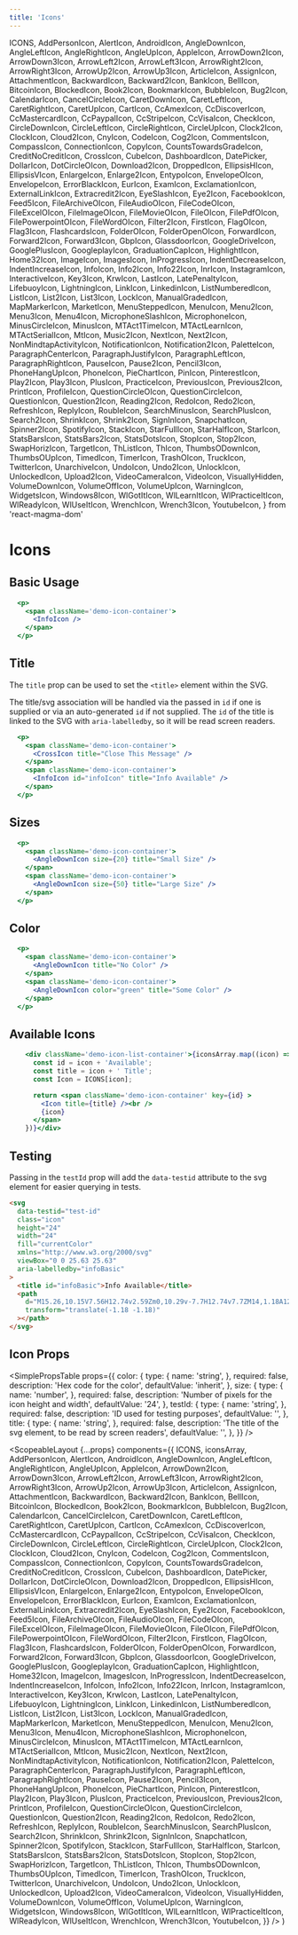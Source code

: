 ```yaml
---
title: 'Icons'
---
```


  ICONS,
  AddPersonIcon,
  AlertIcon,
  AndroidIcon,
  AngleDownIcon,
  AngleLeftIcon,
  AngleRightIcon,
  AngleUpIcon,
  AppleIcon,
  ArrowDown2Icon,
  ArrowDown3Icon,
  ArrowLeft2Icon,
  ArrowLeft3Icon,
  ArrowRight2Icon,
  ArrowRight3Icon,
  ArrowUp2Icon,
  ArrowUp3Icon,
  ArticleIcon,
  AssignIcon,
  AttachmentIcon,
  BackwardIcon,
  Backward2Icon,
  BankIcon,
  BellIcon,
  BitcoinIcon,
  BlockedIcon,
  Book2Icon,
  BookmarkIcon,
  BubbleIcon,
  Bug2Icon,
  CalendarIcon,
  CancelCircleIcon,
  CaretDownIcon,
  CaretLeftIcon,
  CaretRightIcon,
  CaretUpIcon,
  CartIcon,
  CcAmexIcon,
  CcDiscoverIcon,
  CcMastercardIcon,
  CcPaypalIcon,
  CcStripeIcon,
  CcVisaIcon,
  CheckIcon,
  CircleDownIcon,
  CircleLeftIcon,
  CircleRightIcon,
  CircleUpIcon,
  Clock2Icon,
  ClockIcon,
  Cloud2Icon,
  CnyIcon,
  CodeIcon,
  Cog2Icon,
  CommentsIcon,
  CompassIcon,
  ConnectionIcon,
  CopyIcon,
  CountsTowardsGradeIcon,
  CreditNoCreditIcon,
  CrossIcon,
  CubeIcon,
  DashboardIcon,
  DatePicker,
  DollarIcon,
  DotCircleOIcon,
  Download2Icon,
  DroppedIcon,
  EllipsisHIcon,
  EllipsisVIcon,
  EnlargeIcon,
  Enlarge2Icon,
  EntypoIcon,
  EnvelopeOIcon,
  EnvelopeIcon,
  ErrorBlackIcon,
  EurIcon,
  ExamIcon,
  ExclamationIcon,
  ExternalLinkIcon,
  Extracredit2Icon,
  EyeSlashIcon,
  Eye2Icon,
  FacebookIcon,
  Feed5Icon,
  FileArchiveOIcon,
  FileAudioOIcon,
  FileCodeOIcon,
  FileExcelOIcon,
  FileImageOIcon,
  FileMovieOIcon,
  FileOIcon,
  FilePdfOIcon,
  FilePowerpointOIcon,
  FileWordOIcon,
  Filter2Icon,
  FirstIcon,
  FlagOIcon,
  Flag3Icon,
  FlashcardsIcon,
  FolderOIcon,
  FolderOpenOIcon,
  ForwardIcon,
  Forward2Icon,
  Forward3Icon,
  GbpIcon,
  GlassdoorIcon,
  GoogleDriveIcon,
  GooglePlusIcon,
  GoogleplayIcon,
  GraduationCapIcon,
  HighlightIcon,
  Home32Icon,
  ImageIcon,
  ImagesIcon,
  InProgressIcon,
  IndentDecreaseIcon,
  IndentIncreaseIcon,
  InfoIcon,
  Info2Icon,
  Info22Icon,
  InrIcon,
  InstagramIcon,
  InteractiveIcon,
  Key3Icon,
  KrwIcon,
  LastIcon,
  LatePenaltyIcon,
  LifebuoyIcon,
  LightningIcon,
  LinkIcon,
  LinkedinIcon,
  ListNumberedIcon,
  ListIcon,
  List2Icon,
  List3Icon,
  LockIcon,
  ManualGradedIcon,
  MapMarkerIcon,
  MarketIcon,
  MenuSteppedIcon,
  MenuIcon,
  Menu2Icon,
  Menu3Icon,
  Menu4Icon,
  MicrophoneSlashIcon,
  MicrophoneIcon,
  MinusCircleIcon,
  MinusIcon,
  MTAct1TimeIcon,
  MTActLearnIcon,
  MTActSerialIcon,
  MtIcon,
  Music2Icon,
  NextIcon,
  Next2Icon,
  NonMindtapActivityIcon,
  NotificationIcon,
  Notification2Icon,
  PaletteIcon,
  ParagraphCenterIcon,
  ParagraphJustifyIcon,
  ParagraphLeftIcon,
  ParagraphRightIcon,
  PauseIcon,
  Pause2Icon,
  Pencil3Icon,
  PhoneHangUpIcon,
  PhoneIcon,
  PieChartIcon,
  PinIcon,
  PinterestIcon,
  Play2Icon,
  Play3Icon,
  PlusIcon,
  PracticeIcon,
  PreviousIcon,
  Previous2Icon,
  PrintIcon,
  ProfileIcon,
  QuestionCircleOIcon,
  QuestionCircleIcon,
  QuestionIcon,
  Question2Icon,
  Reading2Icon,
  RedoIcon,
  Redo2Icon,
  RefreshIcon,
  ReplyIcon,
  RoubleIcon,
  SearchMinusIcon,
  SearchPlusIcon,
  Search2Icon,
  ShrinkIcon,
  Shrink2Icon,
  SignInIcon,
  SnapchatIcon,
  Spinner2Icon,
  SpotifyIcon,
  StackIcon,
  StarFullIcon,
  StarHalfIcon,
  StarIcon,
  StatsBarsIcon,
  StatsBars2Icon,
  StatsDotsIcon,
  StopIcon,
  Stop2Icon,
  SwapHorizIcon,
  TargetIcon,
  ThListIcon,
  ThIcon,
  ThumbsODownIcon,
  ThumbsOUpIcon,
  TimedIcon,
  TimerIcon,
  TrashOIcon,
  TruckIcon,
  TwitterIcon,
  UnarchiveIcon,
  UndoIcon,
  Undo2Icon,
  UnlockIcon,
  UnlockedIcon,
  Upload2Icon,
  VideoCameraIcon,
  VideoIcon,
  VisuallyHidden,
  VolumeDownIcon,
  VolumeOffIcon,
  VolumeUpIcon,
  WarningIcon,
  WidgetsIcon,
  Windows8Icon,
  WlGotItIcon,
  WlLearnItIcon,
  WlPracticeItIcon,
  WlReadyIcon,
  WlUseItIcon,
  WrenchIcon,
  Wrench3Icon,
  YoutubeIcon,
} from 'react-magma-dom'

# Icons

## Basic Usage

```.jsx
  <p>
    <span className='demo-icon-container'>
      <InfoIcon />
    </span>
  </p>
```

## Title

The `title` prop can be used to set the `<title>` element within the SVG.

The title/svg association will be handled via the passed in `id` if one is supplied or via an auto-generated `id` if not supplied. The `id` of the title is linked to the SVG with `aria-labelledby`,
so it will be read screen readers.

```.jsx
  <p>
    <span className='demo-icon-container'>
      <CrossIcon title="Close This Message" />
    </span>
    <span className='demo-icon-container'>
      <InfoIcon id="infoIcon" title="Info Available" />
    </span>
  </p>
```

## Sizes

```.jsx
  <p>
    <span className='demo-icon-container'>
      <AngleDownIcon size={20} title="Small Size" />
    </span>
    <span className='demo-icon-container'>
      <AngleDownIcon size={50} title="Large Size" />
    </span>
  </p>
```

## Color

```.jsx
  <p>
    <span className='demo-icon-container'>
      <AngleDownIcon title="No Color" />
    </span>
    <span className='demo-icon-container'>
      <AngleDownIcon color="green" title="Some Color" />
    </span>
  </p>
```

## Available Icons

```.jsx hideCode
    <div className='demo-icon-list-container'>{iconsArray.map((icon) => {
      const id = icon + 'Available';
      const title = icon + ' Title';
      const Icon = ICONS[icon];

      return <span className='demo-icon-container' key={id} >
        <Icon title={title} /><br />
        {icon}
      </span>
    })}</div>
```

## Testing

Passing in the `testId` prop will add the `data-testid` attribute to the svg element for easier querying in tests.

```html
<svg
  data-testid="test-id"
  class="icon"
  height="24"
  width="24"
  fill="currentColor"
  xmlns="http://www.w3.org/2000/svg"
  viewBox="0 0 25.63 25.63"
  aria-labelledby="infoBasic"
>
  <title id="infoBasic">Info Available</title>
  <path
    d="M15.26,10.15V7.56H12.74v2.59Zm0,10.29v-7.7H12.74v7.7ZM14,1.18A12.82,12.82,0,1,1,1.18,14,12.79,12.79,0,0,1,14,1.18Z"
    transform="translate(-1.18 -1.18)"
  ></path>
</svg>
```

## Icon Props

<SimplePropsTable
  props={{
    color: {
      type: {
        name: 'string',
      },
      required: false,
      description: 'Hex code for the color',
      defaultValue: 'inherit',
    },
    size: {
      type: {
        name: 'number',
      },
      required: false,
      description: 'Number of pixels for the icon height and width',
      defaultValue: '24',
    },
    testId: {
      type: {
        name: 'string',
      },
      required: false,
      description: 'ID used for testing purposes',
      defaultValue: '',
    },
    title: {
      type: {
        name: 'string',
      },
      required: false,
      description: 'The title of the svg element, to be read by screen readers',
      defaultValue: '',
    },
  }}
/>

  <ScopeableLayout
    {...props}
    components={{
      ICONS,
      iconsArray,
      AddPersonIcon,
      AlertIcon,
      AndroidIcon,
      AngleDownIcon,
      AngleLeftIcon,
      AngleRightIcon,
      AngleUpIcon,
      AppleIcon,
      ArrowDown2Icon,
      ArrowDown3Icon,
      ArrowLeft2Icon,
      ArrowLeft3Icon,
      ArrowRight2Icon,
      ArrowRight3Icon,
      ArrowUp2Icon,
      ArrowUp3Icon,
      ArticleIcon,
      AssignIcon,
      AttachmentIcon,
      BackwardIcon,
      Backward2Icon,
      BankIcon,
      BellIcon,
      BitcoinIcon,
      BlockedIcon,
      Book2Icon,
      BookmarkIcon,
      BubbleIcon,
      Bug2Icon,
      CalendarIcon,
      CancelCircleIcon,
      CaretDownIcon,
      CaretLeftIcon,
      CaretRightIcon,
      CaretUpIcon,
      CartIcon,
      CcAmexIcon,
      CcDiscoverIcon,
      CcMastercardIcon,
      CcPaypalIcon,
      CcStripeIcon,
      CcVisaIcon,
      CheckIcon,
      CircleDownIcon,
      CircleLeftIcon,
      CircleRightIcon,
      CircleUpIcon,
      Clock2Icon,
      ClockIcon,
      Cloud2Icon,
      CnyIcon,
      CodeIcon,
      Cog2Icon,
      CommentsIcon,
      CompassIcon,
      ConnectionIcon,
      CopyIcon,
      CountsTowardsGradeIcon,
      CreditNoCreditIcon,
      CrossIcon,
      CubeIcon,
      DashboardIcon,
      DatePicker,
      DollarIcon,
      DotCircleOIcon,
      Download2Icon,
      DroppedIcon,
      EllipsisHIcon,
      EllipsisVIcon,
      EnlargeIcon,
      Enlarge2Icon,
      EntypoIcon,
      EnvelopeOIcon,
      EnvelopeIcon,
      ErrorBlackIcon,
      EurIcon,
      ExamIcon,
      ExclamationIcon,
      ExternalLinkIcon,
      Extracredit2Icon,
      EyeSlashIcon,
      Eye2Icon,
      FacebookIcon,
      Feed5Icon,
      FileArchiveOIcon,
      FileAudioOIcon,
      FileCodeOIcon,
      FileExcelOIcon,
      FileImageOIcon,
      FileMovieOIcon,
      FileOIcon,
      FilePdfOIcon,
      FilePowerpointOIcon,
      FileWordOIcon,
      Filter2Icon,
      FirstIcon,
      FlagOIcon,
      Flag3Icon,
      FlashcardsIcon,
      FolderOIcon,
      FolderOpenOIcon,
      ForwardIcon,
      Forward2Icon,
      Forward3Icon,
      GbpIcon,
      GlassdoorIcon,
      GoogleDriveIcon,
      GooglePlusIcon,
      GoogleplayIcon,
      GraduationCapIcon,
      HighlightIcon,
      Home32Icon,
      ImageIcon,
      ImagesIcon,
      InProgressIcon,
      IndentDecreaseIcon,
      IndentIncreaseIcon,
      InfoIcon,
      Info2Icon,
      Info22Icon,
      InrIcon,
      InstagramIcon,
      InteractiveIcon,
      Key3Icon,
      KrwIcon,
      LastIcon,
      LatePenaltyIcon,
      LifebuoyIcon,
      LightningIcon,
      LinkIcon,
      LinkedinIcon,
      ListNumberedIcon,
      ListIcon,
      List2Icon,
      List3Icon,
      LockIcon,
      ManualGradedIcon,
      MapMarkerIcon,
      MarketIcon,
      MenuSteppedIcon,
      MenuIcon,
      Menu2Icon,
      Menu3Icon,
      Menu4Icon,
      MicrophoneSlashIcon,
      MicrophoneIcon,
      MinusCircleIcon,
      MinusIcon,
      MTAct1TimeIcon,
      MTActLearnIcon,
      MTActSerialIcon,
      MtIcon,
      Music2Icon,
      NextIcon,
      Next2Icon,
      NonMindtapActivityIcon,
      NotificationIcon,
      Notification2Icon,
      PaletteIcon,
      ParagraphCenterIcon,
      ParagraphJustifyIcon,
      ParagraphLeftIcon,
      ParagraphRightIcon,
      PauseIcon,
      Pause2Icon,
      Pencil3Icon,
      PhoneHangUpIcon,
      PhoneIcon,
      PieChartIcon,
      PinIcon,
      PinterestIcon,
      Play2Icon,
      Play3Icon,
      PlusIcon,
      PracticeIcon,
      PreviousIcon,
      Previous2Icon,
      PrintIcon,
      ProfileIcon,
      QuestionCircleOIcon,
      QuestionCircleIcon,
      QuestionIcon,
      Question2Icon,
      Reading2Icon,
      RedoIcon,
      Redo2Icon,
      RefreshIcon,
      ReplyIcon,
      RoubleIcon,
      SearchMinusIcon,
      SearchPlusIcon,
      Search2Icon,
      ShrinkIcon,
      Shrink2Icon,
      SignInIcon,
      SnapchatIcon,
      Spinner2Icon,
      SpotifyIcon,
      StackIcon,
      StarFullIcon,
      StarHalfIcon,
      StarIcon,
      StatsBarsIcon,
      StatsBars2Icon,
      StatsDotsIcon,
      StopIcon,
      Stop2Icon,
      SwapHorizIcon,
      TargetIcon,
      ThListIcon,
      ThIcon,
      ThumbsODownIcon,
      ThumbsOUpIcon,
      TimedIcon,
      TimerIcon,
      TrashOIcon,
      TruckIcon,
      TwitterIcon,
      UnarchiveIcon,
      UndoIcon,
      Undo2Icon,
      UnlockIcon,
      UnlockedIcon,
      Upload2Icon,
      VideoCameraIcon,
      VideoIcon,
      VisuallyHidden,
      VolumeDownIcon,
      VolumeOffIcon,
      VolumeUpIcon,
      WarningIcon,
      WidgetsIcon,
      Windows8Icon,
      WlGotItIcon,
      WlLearnItIcon,
      WlPracticeItIcon,
      WlReadyIcon,
      WlUseItIcon,
      WrenchIcon,
      Wrench3Icon,
      YoutubeIcon,
    }}
  />
)
